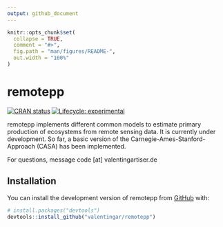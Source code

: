 ```yaml
---
output: github_document
---
```


<!-- README.md is generated from README.Rmd. Please edit that file -->

```r
knitr::opts_chunk$set(
  collapse = TRUE,
  comment = "#>",
  fig.path = "man/figures/README-",
  out.width = "100%"
)
```

# remotepp

<!-- badges: start -->
[![CRAN status](https://www.r-pkg.org/badges/version/remotepp)](https://CRAN.R-project.org/package=remotepp)
[![Lifecycle: experimental](https://img.shields.io/badge/lifecycle-experimental-orange.svg)](https://lifecycle.r-lib.org/articles/stages.html#experimental)
<!-- badges: end -->

remotepp implements different common models to estimate primary production of ecosystems from remote sensing data. It is currently under development. So far, a basic version of the Carnegie-Ames-Stanford-Approach (CASA) has been implemented. 

For questions, message code [at] valentingartiser.de


## Installation

You can install the development version of remotepp from [GitHub](https://github.com/) with:

``` r
# install.packages("devtools")
devtools::install_github("valentingar/remotepp")
```
